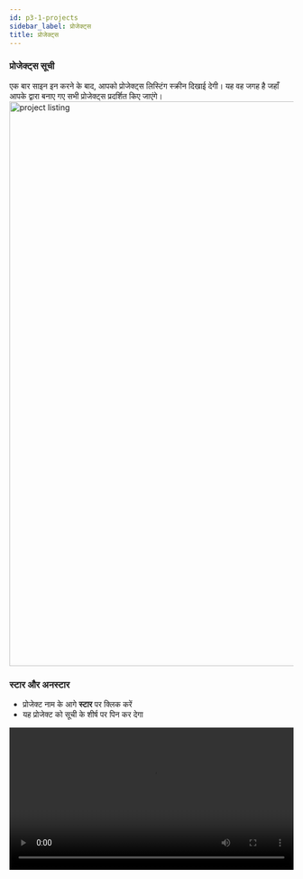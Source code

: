 ```yaml
---
id: p3-1-projects
sidebar_label: प्रोजेक्ट्स
title: प्रोजेक्ट्स
---
```


### प्रोजेक्ट्स सूची ###

एक बार साइन इन करने के बाद, आपको प्रोजेक्ट्स लिस्टिंग स्क्रीन दिखाई देगी। यह वह जगह है जहाँ आपके द्वारा बनाए गए सभी प्रोजेक्ट्स प्रदर्शित किए जाएंगे।
<img src="/0.5.3/hi-projects-listing.png"  width="1000px" alt="project listing"/>

### स्टार और अनस्टार ###
- प्रोजेक्ट नाम के आगे **स्टार** पर क्लिक करें
- यह प्रोजेक्ट को सूची के शीर्ष पर पिन कर देगा
<video controls src="/0.5.5/en-staring-project.mov" width="100%" type="video/mov"/>



### खोज और क्रमबद्धीकरण ###

**खोज**

उपयोगकर्ता शीर्ष संचार पट्टी में खोज बॉक्स में प्रोजेक्ट के नाम, फ्लेवर या भाषा का नाम टाइप करके प्रोजेक्ट की **खोज** कर सकता है।


#### क्रमबद्धीकरण 

स्क्राइब में परियोजनाओं को निम्नलिखित तरीकों से क्रमबद्ध किया जा सकता है।

- प्रोजेक्ट का नाम (प्रोजेक्ट्स को वर्णमाला के आधार पर A-Z और Z-A में क्रमबद्ध किया जाता है)
- भाषा का नाम (वर्णमाला के क्रम में, हर भाषा समूह की सूची दी जाती है)
- फ्लेवर (यह समान फ्लेवर को क्रमबद्ध करने के बाद एक साथ समूहित करता है)
- बनाने की तिथि (प्रोजेक्ट्स को पुराने से नए और नए से पुराने तक क्रमबद्ध करता है, उनकी बनाने की तिथि के आधार पर)
- अंतिम देखी गई (प्रोजेक्ट्स को आखिरी देखी गई से हाल ही देखे गए तक और उलटे क्रम में व्यवस्थित करता है)

<video controls src="/0.5.5/en-serachsort.mov" width="100%" type="video/mov"/>